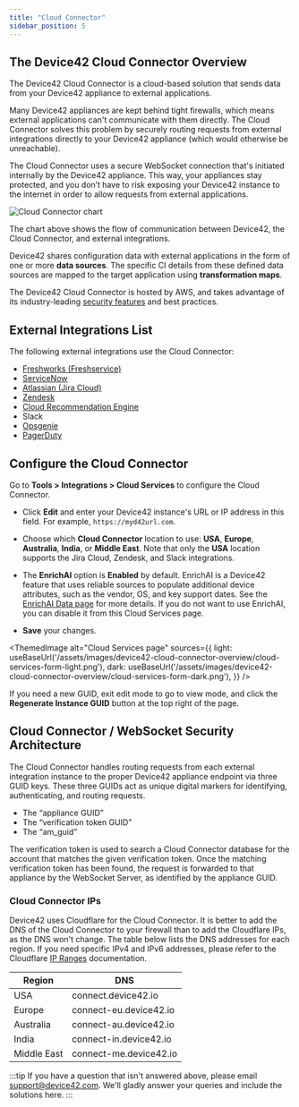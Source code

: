 ```yaml
---
title: "Cloud Connector"
sidebar_position: 5
---
```



## The Device42 Cloud Connector Overview

The Device42 Cloud Connector is a cloud-based solution that sends data from your Device42 appliance to external applications.

Many Device42 appliances are kept behind tight firewalls, which means external applications can't communicate with them directly. The Cloud Connector solves this problem by securely routing requests from external integrations directly to your Device42 appliance (which would otherwise be unreachable). 

The Cloud Connector uses a secure WebSocket connection that's initiated internally by the Device42 appliance. This way, your appliances stay protected, and you don’t have to risk exposing your Device42 instance to the internet in order to allow requests from external applications.

![Cloud Connector chart](/assets/images/device42-cloud-connector-overview/Cloud-Connector.png)

The chart above shows the flow of communication between Device42, the Cloud Connector, and external integrations.

Device42 shares configuration data with external applications in the form of one or more **data sources**. The specific CI details from these defined data sources are mapped to the target application using **transformation maps**.

The Device42 Cloud Connector is hosted by AWS, and takes advantage of its industry-leading [security features](https://aws.amazon.com/security/) and best practices. 

## External Integrations List

The following external integrations use the Cloud Connector:

- [Freshworks (Freshservice)](integration/external-integrations/freshservice-integration.mdx)
- [ServiceNow](integration/external-integrations/device42-servicenow-connector.mdx)
- [Atlassian (Jira Cloud)](integration/external-integrations/jira-integrations/device42-jira-cloud-integration.mdx)
- [Zendesk](integration/external-integrations/device42-zendesk-connector.mdx)
- [Cloud Recommendation Engine](reports/reports/cloud-recommendation-engine.mdx)
- Slack
- [Opsgenie](integration/external-integrations/opsgenie-integration.mdx)
- [PagerDuty](integration/external-integrations/pagerduty-integration.mdx)

## Configure the Cloud Connector

Go to **Tools > Integrations > Cloud Services** to configure the Cloud Connector. 

- Click **Edit** and enter your Device42 instance's URL or IP address in this field. For example, `https://myd42url.com`. 

- Choose which **Cloud Connector** location to use: **USA**, **Europe**, **Australia**, **India**, or **Middle East**. Note that only the **USA** location supports the Jira Cloud, Zendesk, and Slack integrations.

- The **EnrichAI** option is **Enabled** by default. EnrichAI is a Device42 feature that uses reliable sources to populate additional device attributes, such as the vendor, OS, and key support dates. See the [EnrichAI Data page](auto-discovery/enrichai-data/index.mdx) for more details. If you do not want to use EnrichAI, you can disable it from this Cloud Services page.

- **Save** your changes.

<ThemedImage
  alt="Cloud Services page"
  sources={{
    light: useBaseUrl('/assets/images/device42-cloud-connector-overview/cloud-services-form-light.png'),
    dark: useBaseUrl('/assets/images/device42-cloud-connector-overview/cloud-services-form-dark.png'),
  }}
/>

If you need a new GUID, exit edit mode to go to view mode, and click the **Regenerate Instance GUID** button at the top right of the page.

## Cloud Connector / WebSocket Security Architecture

The Cloud Connector handles routing requests from each external integration instance to the proper Device42 appliance endpoint via three GUID keys. These three GUIDs act as unique digital markers for identifying, authenticating, and routing requests.

- The “appliance GUID”
- The “verification token GUID”
- The “am_guid”

The verification token is used to search a Cloud Connector database for the account that matches the given verification token. Once the matching verification token has been found, the request is forwarded to that appliance by the WebSocket Server, as identified by the appliance GUID.

### Cloud Connector IPs

Device42 uses Cloudflare for the Cloud Connector. It is better to add the DNS of the Cloud Connector to your firewall than to add the Cloudflare IPs, as the DNS won't change. The table below lists the DNS addresses for each region. If you need specific IPv4 and IPv6 addresses, please refer to the Cloudflare [IP Ranges](https://www.cloudflare.com/en-in/ips/) documentation.

| Region | DNS |
|--------|-----|
| USA | connect.device42.io |
| Europe | connect-eu.device42.io |
| Australia | connect-au.device42.io |
| India | connect-in.device42.io |
| Middle East | connect-me.device42.io |

:::tip
If you have a question that isn't answered above, please email [support@device42.com](mailto:support@device42.com). We'll gladly answer your queries and include the solutions here.
:::
